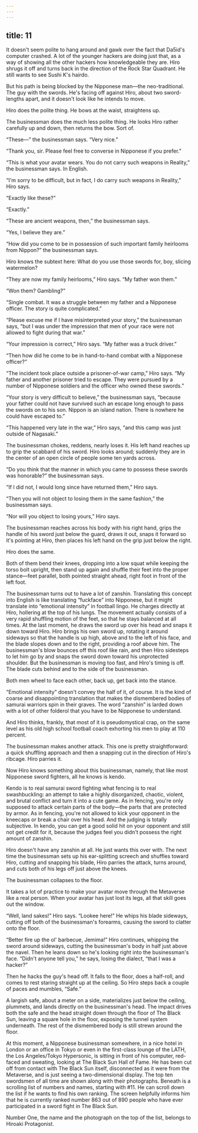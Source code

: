 ```yaml
---
---
---
```

title: 11
---

It doesn't seem polite to hang around and gawk over the fact that Da5id's computer crashed. A lot of the younger hackers are doing just that, as a way of showing all the other hackers how knowledgeable they are. Hiro shrugs it off and turns back in the direction of the Rock Star Quadrant. He still wants to see Sushi K's hairdo.

But his path is being blocked by the Nipponese man—the neo-traditional. The guy with the swords. He's facing off against Hiro, about two sword-lengths apart, and it doesn't look like he intends to move.

Hiro does the polite thing. He bows at the waist, straightens up.

The businessman does the much less polite thing. He looks Hiro rather carefully up and down, then returns the bow. Sort of.

“These—” the businessman says. “Very nice.”

“Thank you, sir. Please feel free to converse in Nipponese if you prefer.”

“This is what your avatar wears. You do not carry such weapons in Reality,” the businessman says. In English.

“I'm sorry to be difficult, but in fact, I do carry such weapons in Reality,” Hiro says.

“Exactly like these?”

“Exactly.”

“These are ancient weapons, then,” the businessman says.

“Yes, I believe they are.”

“How did you come to be in possession of such important family heirlooms from Nippon?” the businessman says.

Hiro knows the subtext here: What do you use those swords for, boy, slicing watermelon?

“They are now my family heirlooms,” Hiro says. “My father won them.”

“Won them? Gambling?”

“Single combat. It was a struggle between my father and a Nipponese officer. The story is quite complicated.”

“Please excuse me if I have misinterpreted your story,” the businessman says, “but I was under the impression that men of your race were not allowed to fight during that war.”

“Your impression is correct,” Hiro says. “My father was a truck driver.”

“Then how did he come to be in hand-to-hand combat with a Nipponese officer?”

“The incident took place outside a prisoner-of-war camp,” Hiro says. “My father and another prisoner tried to escape. They were pursued by a number of Nipponese soldiers and the officer who owned these swords.”

“Your story is very difficult to believe,” the businessman says, “because your father could not have survived such an escape long enough to pass the swords on to his son. Nippon is an island nation. There is nowhere he could have escaped to.”

“This happened very late in the war,” Hiro says, “and this camp was just outside of Nagasaki.”

The businessman chokes, reddens, nearly loses it. His left hand reaches up to grip the scabbard of his sword. Hiro looks around; suddenly they are in the center of an open circle of people some ten yards across.

“Do you think that the manner in which you came to possess these swords was honorable?” the businessman says.

“If I did not, I would long since have returned them,” Hiro says.

“Then you will not object to losing them in the same fashion,” the businessman says.

“Nor will you object to losing yours,” Hiro says.

The businessman reaches across his body with his right hand, grips the handle of his sword just below the guard, draws it out, snaps it forward so it's pointing at Hiro, then places his left hand on the grip just below the right.

Hiro does the same.

Both of them bend their knees, dropping into a low squat while keeping the torso bolt upright, then stand up again and shuffle their feet into the proper stance—feet parallel, both pointed straight ahead, right foot in front of the left foot.

The businessman turns out to have a lot of zanshin. Translating this concept into English is like translating “fuckface” into Nipponese, but it might translate into “emotional intensity” in football lingo. He charges directly at Hiro, hollering at the top of his lungs. The movement actually consists of a very rapid shuffling motion of the feet, so that he stays balanced at all times. At the last moment, he draws the sword up over his head and snaps it down toward Hiro. Hiro brings his own sword up, rotating it around sideways so that the handle is up high, above and to the left of his face, and the blade slopes down and to the right, providing a roof above him. The businessman's blow bounces off this roof like rain, and then Hiro sidesteps to let him go by and snaps the sword down toward his unprotected shoulder. But the businessman is moving too fast, and Hiro's timing is off. The blade cuts behind and to the side of the businessman.

Both men wheel to face each other, back up, get back into the stance.

“Emotional intensity” doesn't convey the half of it, of course. It is the kind of coarse and disappointing translation that makes the dismembered bodies of samurai warriors spin in their graves. The word “zanshin” is larded down with a lot of other folderol that you have to be Nipponese to understand.

And Hiro thinks, frankly, that most of it is pseudomystical crap, on the same level as his old high school football coach exhorting his men to play at 110 percent.

The businessman makes another attack. This one is pretty straightforward: a quick shuffling approach and then a snapping cut in the direction of Hiro's ribcage. Hiro parries it.

Now Hiro knows something about this businessman, namely, that like most Nipponese sword fighters, all he knows is kendo.

Kendo is to real samurai sword fighting what fencing is to real swashbuckling: an attempt to take a highly disorganized, chaotic, violent, and brutal conflict and turn it into a cute game. As in fencing, you're only supposed to attack certain parts of the body—the parts that are protected by armor. As in fencing, you're not allowed to kick your opponent in the kneecaps or break a chair over his head. And the judging is totally subjective. In kendo, you can get a good solid hit on your opponent and still not get credit for it, because the judges feel you didn't possess the right amount of zanshin.

Hiro doesn't have any zanshin at all. He just wants this over with. The next time the businessman sets up his ear-splitting screech and shuffles toward Hiro, cutting and snapping his blade, Hiro parries the attack, turns around, and cuts both of his legs off just above the knees.

The businessman collapses to the floor.

It takes a lot of practice to make your avatar move through the Metaverse like a real person. When your avatar has just lost its legs, all that skill goes out the window.

“Well, land sakes!” Hiro says. “Lookee here!” He whips his blade sideways, cutting off both of the businessman's forearms, causing the sword to clatter onto the floor.

“Better fire up the ol' barbecue, Jemima!” Hiro continues, whipping the sword around sideways, cutting the businessman's body in half just above the navel. Then he leans down so he's looking right into the businessman's face. “Didn't anyone tell you,” he says, losing the dialect, “that I was a hacker?”

Then he hacks the guy's head off. It falls to the floor, does a half-roll, and comes to rest staring straight up at the ceiling. So Hiro steps back a couple of paces and mumbles, “Safe.”

A largish safe, about a meter on a side, materializes just below the ceiling, plummets, and lands directly on the businessman's head. The impact drives both the safe and the head straight down through the floor of The Black Sun, leaving a square hole in the floor, exposing the tunnel system underneath. The rest of the dismembered body is still strewn around the floor.

At this moment, a Nipponese businessman somewhere, in a nice hotel in London or an office in Tokyo or even in the first-class lounge of the LATH, the Los Angeles/Tokyo Hypersonic, is sitting in front of his computer, red-faced and sweating, looking at The Black Sun Hall of Fame. He has been cut off from contact with The Black Sun itself, disconnected as it were from the Metaverse, and is just seeing a two-dimensional display. The top ten swordsmen of all time are shown along with their photographs. Beneath is a scrolling list of numbers and names, starting with #11. He can scroll down the list if he wants to find his own ranking. The screen helpfully informs him that he is currently ranked number 863 out of 890 people who have ever participated in a sword fight in The Black Sun.

Number One, the name and the photograph on the top of the list, belongs to Hiroaki Protagonist.